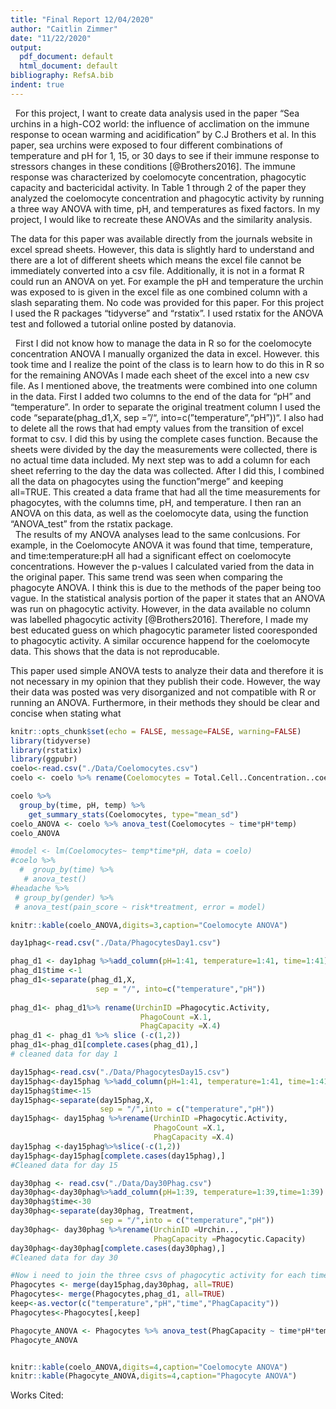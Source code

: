 ```yaml
---
title: "Final Report 12/04/2020"
author: "Caitlin Zimmer"
date: "11/22/2020"
output:
  pdf_document: default
  html_document: default
bibliography: RefsA.bib
indent: true
---  
```

  
|   For this project, I want to create data analysis used in the paper "Sea urchins in a high-CO2 world: the influence of acclimation on the immune response to ocean warming and acidification" by C.J Brothers et al. In this paper, sea urchins were exposed to four different combinations of temperature and pH for 1, 15, or 30 days to see if their immune response to stressors changes in these conditions [@Brothers2016]. The immune response was characterized by coelomocyte concentration, phagocytic capacity and bactericidal activity. In Table 1 through 2 of the paper they analyzed the coelomocyte concentration and phagocytic activity by running a three way ANOVA with time, pH, and temperatures as fixed factors. In my project, I would like to recreate these ANOVAs and the similarity analysis.   
The data for this paper was available directly from the journals website in excel spread sheets. However, this data is slightly hard to understand and there are a lot of different sheets which means the excel file cannot be immediately converted into a csv file. Additionally, it is not in a format R could run an ANOVA on yet. For example the pH and temperature the urchin was exposed to is given in the excel file as one combined column with a slash separating them. No code was provided for this paper. For this project I used the R packages "tidyverse" and "rstatix". I used rstatix for the ANOVA test and followed a tutorial online posted by datanovia.  

|   First I did not know how to manage the data in R so for the coelomocyte concentration ANOVA I manually organized the data in excel. However. this took time and I realize the point of the class is to learn how to do this in R so for the remaining ANOVAs I made each sheet of the excel into a new csv file. As I mentioned above, the treatments were combined into one column in the data. First I added two columns to the end of the data for "pH" and "temperature". In order to separate the original treatment column I used the code "separate(phag_d1,X, sep = "/", into=c("temperature","pH"))". I also had to delete all the rows that had empty values from the transition of excel format to csv. I did this by using the complete cases function. Because the sheets were divided by the day the measurements were collected, there is no actual time data included. My next step was to add a column for each sheet referring to the day the data was collected. After I did this, I combined all the data on phagocytes using the function "merge" and keeping all=TRUE. This created a data frame that had all the time measurements for phagocytes, with the columns time, pH, and temperature. I then ran an ANOVA on this data, as well as the coelomocyte data, using the function "ANOVA_test" from the rstatix package.   
|   The results of my ANOVA analyses lead to the same conlcusions. For example, in the Coelomocyte ANOVA it was found that time, temperature, and time:temperature:pH all had a significant effect on coelomocyte concentrations. However the p-values I calculated varied from the data in the original paper. This same trend was seen when comparing the phagocyte ANOVA. I think this is due to the methods of the paper being too vague. In the statistical analysis portion of the paper it states that an ANOVA was run on phagocytic activity. However, in the data available no column was labelled phagocytic activity [@Brothers2016]. Therefore, I made my best educated guess on which phagocytic parameter listed cooresponded to phagocytic activity. A similar occurence happend for the coelomocyte data. This shows that the data is not reproducable.  
This paper used simple ANOVA tests to analyze their data and therefore it is not necessary in my opinion that they publish their code. However, the way their data was posted was very disorganized and not compatible with R or running an ANOVA. Furthermore, in their methods they should be clear and concise when stating what 


```r
knitr::opts_chunk$set(echo = FALSE, message=FALSE, warning=FALSE)
library(tidyverse)
library(rstatix)
library(ggpubr)
coelo<-read.csv("./Data/Coelomocytes.csv")
coelo <- coelo %>% rename(Coelomocytes = Total.Cell..Concentration..coelomocytes.mL.)

```

```r
coelo %>% 
  group_by(time, pH, temp) %>%
    get_summary_stats(Coelomocytes, type="mean_sd")
coelo_ANOVA <- coelo %>% anova_test(Coelomocytes ~ time*pH*temp)
coelo_ANOVA

#model <- lm(Coelomocytes~ temp*time*pH, data = coelo)
#coelo %>%
  #  group_by(time) %>%
   # anova_test()
#headache %>%
 # group_by(gender) %>%
 # anova_test(pain_score ~ risk*treatment, error = model)

knitr::kable(coelo_ANOVA,digits=3,caption="Coelomocyte ANOVA")

```
```r
day1phag<-read.csv("./Data/PhagocytesDay1.csv")

phag_d1 <- day1phag %>%add_column(pH=1:41, temperature=1:41, time=1:41)
phag_d1$time <-1
phag_d1<-separate(phag_d1,X,
                   sep = "/", into=c("temperature","pH"))
  
phag_d1<- phag_d1%>% rename(UrchinID =Phagocytic.Activity,
                             PhagoCount =X.1,
                             PhagCapacity =X.4)
phag_d1 <- phag_d1 %>% slice (-c(1,2))
phag_d1<-phag_d1[complete.cases(phag_d1),]
# cleaned data for day 1

day15phag<-read.csv("./Data/PhagocytesDay15.csv")
day15phag<-day15phag %>%add_column(pH=1:41, temperature=1:41, time=1:41)
day15phag$time<-15
day15phag<-separate(day15phag,X,
                    sep = "/",into = c("temperature","pH"))
day15phag<- day15phag %>%rename(UrchinID =Phagocytic.Activity,
                                PhagoCount =X.1,
                                PhagCapacity =X.4)
day15phag <-day15phag%>%slice(-c(1,2))
day15phag<-day15phag[complete.cases(day15phag),]
#Cleaned data for day 15

day30phag <- read.csv("./Data/Day30Phag.csv")
day30phag<-day30phag%>%add_column(pH=1:39, temperature=1:39,time=1:39)
day30phag$time<-30
day30phag<-separate(day30phag, Treatment,
                    sep = "/",into = c("temperature","pH"))
day30phag<- day30phag %>%rename(UrchinID =Urchin..,
                                PhagCapacity =Phagocytic.Capacity)
day30phag<-day30phag[complete.cases(day30phag),]
#Cleaned data for day 30

#Now i need to join the three csvs of phagocytic activity for each time period
Phagocytes <- merge(day15phag,day30phag, all=TRUE)
Phagocytes<- merge(Phagocytes,phag_d1, all=TRUE)
keep<-as.vector(c("temperature","pH","time","PhagCapacity"))
Phagocytes<-Phagocytes[,keep]
```
```r
Phagocyte_ANOVA <- Phagocytes %>% anova_test(PhagCapacity ~ time*pH*temperature)
Phagocyte_ANOVA



```
```r
knitr::kable(coelo_ANOVA,digits=4,caption="Coelomocyte ANOVA")
knitr::kable(Phagocyte_ANOVA,digits=4,caption="Phagocyte ANOVA")

```
Works Cited:  
